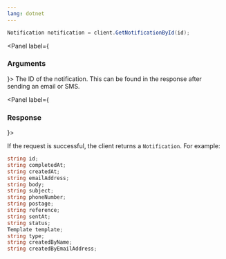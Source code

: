 ```yaml
---
lang: dotnet
---
```


```C#
Notification notification = client.GetNotificationById(id);
```

<Panel label={<H3 appearAs={H5}>Arguments</H3>}>
  <Parameters>
    <Parameter required name="id" kind="String">
      The ID of the notification. This can be found in the response after
      sending an email or SMS.
    </Parameter>
  </Parameters>
</Panel>

<Panel label={<H3 appearAs={H5}>Response</H3>}>

If the request is successful, the client returns a `Notification`. For example:

```C#
string id;
string completedAt;
string createdAt;
string emailAddress;
string body;
string subject;
string phoneNumber;
string postage;
string reference;
string sentAt;
string status;
Template template;
string type;
string createdByName;
string createdByEmailAddress;
```

</Panel>
